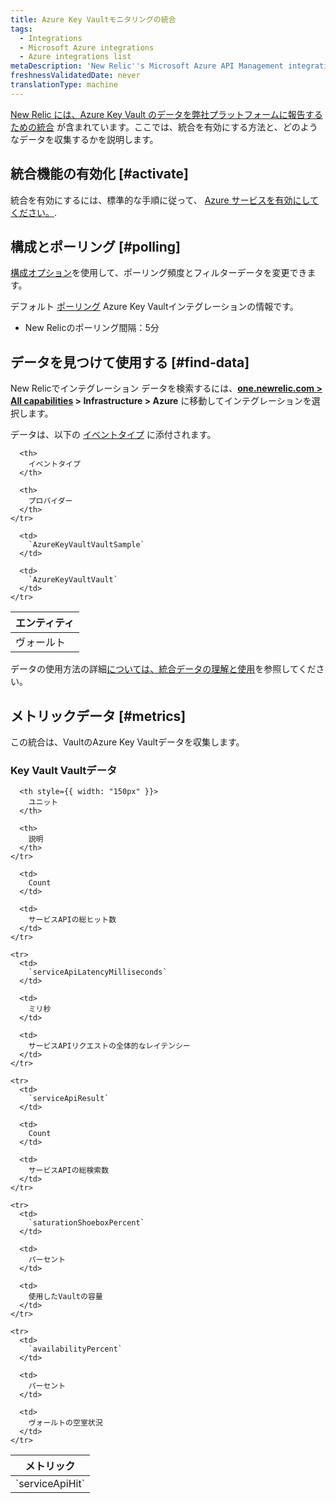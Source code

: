 ```yaml
---
title: Azure Key Vaultモニタリングの統合
tags:
  - Integrations
  - Microsoft Azure integrations
  - Azure integrations list
metaDescription: 'New Relic''s Microsoft Azure API Management integration: how to install it, configure it, and understand the data it reports.'
freshnessValidatedDate: never
translationType: machine
---
```


[New Relic には、Azure Key Vault のデータを弊社プラットフォームに報告するための統合](/docs/infrastructure/integrations-getting-started/getting-started/introduction-infrastructure-integrations) が含まれています。ここでは、統合を有効にする方法と、どのようなデータを収集するかを説明します。

## 統合機能の有効化 [#activate]

統合を有効にするには、標準的な手順に従って、 [Azure サービスを有効にしてください。](/docs/infrastructure/microsoft-azure-integrations/getting-started/activate-azure-integrations).

## 構成とポーリング [#polling]

[構成オプション](/docs/integrations/new-relic-integrations/getting-started/configure-polling-frequency-data-collection-cloud-integrations)を使用して、ポーリング頻度とフィルターデータを変更できます。

デフォルト [ポーリング](/docs/infrastructure/microsoft-azure-integrations/getting-started/azure-integration-polling) Azure Key Vaultインテグレーションの情報です。

* New Relicのポーリング間隔：5分

## データを見つけて使用する [#find-data]

New Relicでインテグレーション データを検索するには、<DNT>**[one.newrelic.com > All capabilities](https://one.newrelic.com/all-capabilities) > Infrastructure > Azure**</DNT> に移動してインテグレーションを選択します。

データは、以下の [イベントタイプ](/docs/data-apis/understand-data/new-relic-data-types/#event-data) に添付されます。

<table>
  <thead>
    <tr>
      <th>
        エンティティ
      </th>

      <th>
        イベントタイプ
      </th>

      <th>
        プロバイダー
      </th>
    </tr>
  </thead>

  <tbody>
    <tr>
      <td>
        ヴォールト
      </td>

      <td>
        `AzureKeyVaultVaultSample`
      </td>

      <td>
        `AzureKeyVaultVault`
      </td>
    </tr>
  </tbody>
</table>

データの使用方法の詳細[については、統合データの理解と使用](/docs/infrastructure/integrations/find-use-infrastructure-integration-data)を参照してください。

## メトリックデータ [#metrics]

この統合は、VaultのAzure Key Vaultデータを収集します。

### Key Vault Vaultデータ

<table>
  <thead>
    <tr>
      <th style={{ width: "275px" }}>
        メトリック
      </th>

      <th style={{ width: "150px" }}>
        ユニット
      </th>

      <th>
        説明
      </th>
    </tr>
  </thead>

  <tbody>
    <tr>
      <td>
        `serviceApiHit`
      </td>

      <td>
        Count
      </td>

      <td>
        サービスAPIの総ヒット数
      </td>
    </tr>

    <tr>
      <td>
        `serviceApiLatencyMilliseconds`
      </td>

      <td>
        ミリ秒
      </td>

      <td>
        サービスAPIリクエストの全体的なレイテンシー
      </td>
    </tr>

    <tr>
      <td>
        `serviceApiResult`
      </td>

      <td>
        Count
      </td>

      <td>
        サービスAPIの総検索数
      </td>
    </tr>

    <tr>
      <td>
        `saturationShoeboxPercent`
      </td>

      <td>
        パーセント
      </td>

      <td>
        使用したVaultの容量
      </td>
    </tr>

    <tr>
      <td>
        `availabilityPercent`
      </td>

      <td>
        パーセント
      </td>

      <td>
        ヴォールトの空室状況
      </td>
    </tr>
  </tbody>
</table>
